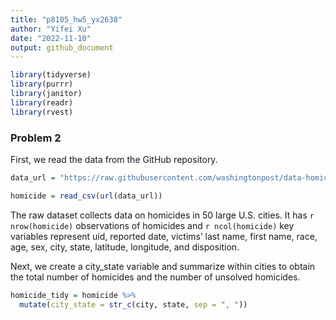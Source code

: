 ```yaml
---
title: "p8105_hw5_yx2638"
author: "Yifei Xu"
date: "2022-11-10"
output: github_document
---
```


```r
library(tidyverse)
library(purrr)
library(janitor)
library(readr)
library(rvest)
```


### Problem 2

First, we read the data from the GitHub repository. 
```r
data_url = "https://raw.githubusercontent.com/washingtonpost/data-homicides/master/homicide-data.csv"

homicide = read_csv(url(data_url)) 
```
The raw dataset collects data on homicides in 50 large U.S. cities. It has `r nrow(homicide)` observations of homicides and `r ncol(homicide)` key variables represent uid, reported date, victims' last name, first name, race, age, sex, city, state, latitude, longitude, and disposition.


Next, we create a city_state variable and summarize within cities to obtain the total number of homicides and the number of unsolved homicides.
```r
homicide_tidy = homicide %>%
  mutate(city_state = str_c(city, state, sep = ", "))
  
```










